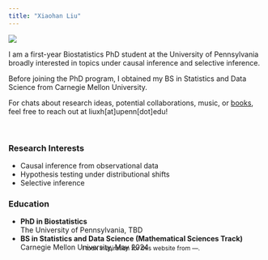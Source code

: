 ```yaml
---
title: "Xiaohan Liu"
---
```



![](images/profile-picture.jpg){.profile-img}


I am a first-year Biostatistics PhD student at the University of Pennsylvania broadly interested in topics under causal inference and selective inference.

Before joining the PhD program, I obtained my BS in Statistics and Data Science from Carnegie Mellon University.

For chats about research ideas, potential collaborations, music, or <a href=https://www.goodreads.com/user/show/159086831-xiaohan>books</a>, feel free to reach out at liuxh[at]upenn[dot]edu!

<br>

### Research Interests

- Causal inference from observational data 
- Hypothesis testing under distributional shifts
- Selective inference



### Education

- **PhD in Biostatistics**  
  The University of Pennsylvania, TBD
- **BS in Statistics and Data Science (Mathematical Sciences Track)**  
  Carnegie Mellon University, May 2024


<footer style="text-align: center; padding: 10px; font-size: 12px; position: relative; bottom: 50; width: 100%;">
  <p>I took inspiration for this website from ---.</p>
</footer>

